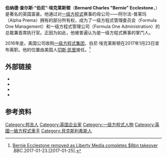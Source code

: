 {{expand|time=2014-03-08}}
{{noteTA
|G1=F1
}}
{{Infobox person
|name=伯尼·埃克莱斯顿
|image=Bernie Ecclestone 2012 Bahrain.jpg
|caption=伯尼在[[2012年巴林大奖赛|2012年巴林大奖赛]]
|image_size=250px
|birth_name= Bernard Charles Ecclestone 
|birth_date= {{Birth date and age|1930|10|28|df=y}}<ref>{{cite news |last=Cary |first=Tom |url=http://www.telegraph.co.uk/sport/motorsport/formulaone/8090578/Bernie-Ecclestone-at-80-timeline.html |title=Bernie Ecclestone at 80: timeline |publisher=Telegraph |date=28 October 2010 |accessdate=2011-11-08 |location=London |archive-date=2011-03-13 |archive-url=https://web.archive.org/web/20110313102247/http://www.telegraph.co.uk/sport/motorsport/formulaone/8090578/Bernie-Ecclestone-at-80-timeline.html |dead-url=no }}</ref>
|birth_place= {{flag|England}}[[萨福克郡|邦吉萨福克郡]]
|nationality= {{UK}}
|ethnicity= 
|years_active= 自1945开始
|occupation=[[商人|商人]]
|title= 一级方程式集团名誉主席、顾问
|known_for=原{{nowrap|一级方程式管理委员会,<br>一级方程式管理公司 及<br />一级方程式车队联合协会}}<br>的 总裁兼[[首席执行官|首席执行官]]
|networth={{gain}} [[英镑|GB£]] '''26.2亿'''/<br>([[美元|US$]] '''42亿''') (2011)
|spouse =艾薇·班福德 (m. 1952–?, 离婚)<ref>{{cite news |author=Marcus Berkmann |url=http://www.dailymail.co.uk/home/books/article-1362658/When-Bernie-Ecclestone-taller-wife-When-stands-wallet.html |title=When is Bernie Ecclestone taller than his wife? When he stands on his wallet | Mail Online |publisher=Dailymail.co.uk |date=2011-04-03 |accessdate=2011-11-08 |location=London |archive-date=2011-03-07 |archive-url=https://web.archive.org/web/20110307091709/http://www.dailymail.co.uk/home/books/article-1362658/When-Bernie-Ecclestone-taller-wife-When-stands-wallet.html |dead-url=no }}</ref><br>{{marriage|斯拉维卡·埃克莱斯顿|1985|2009|reason=divorced}}<ref>{{cite news |author=Tom Bower |url=http://www.dailymail.co.uk/femail/article-1356344/Never-mind-dog--beware-wife-The-jaw-dropping-inside-story-Bernie-Ecclestones-marriage.html |title=Never mind the dog...beware of the wife! The jaw-dropping inside story of Bernie Ecclestone's marriage | Mail Online |publisher=Dailymail.co.uk |date=13 February 2011 |accessdate=2011-11-08 |location=London |archive-date=2011-09-26 |archive-url=https://web.archive.org/web/20110926073604/http://www.dailymail.co.uk/femail/article-1356344/Never-mind-dog--beware-wife-The-jaw-dropping-inside-story-Bernie-Ecclestones-marriage.html |dead-url=no }}</ref><br>{{marriage|法比安娜·弗羅斯|2012}}
|children=德博拉·埃克莱斯顿 (生于1955年)<ref>{{cite web |url=http://bleacherreport.com/articles/542560-f1s-billion-dollar-brain-a-short-history-of-bernie-ecclestone/page/10 |title=Bernie Ecclestone: A Short History of F1's Billion-Dollar Brain |publisher=Bleacher Report |date=2011-03-22 |accessdate=2011-11-08 |archive-date=2012-10-31 |archive-url=https://web.archive.org/web/20121031175439/http://bleacherreport.com/articles/542560-f1s-billion-dollar-brain-a-short-history-of-bernie-ecclestone/page/10 |dead-url=no }}</ref><ref>{{cite web |url=http://www.express.co.uk/posts/view/217716 |title=Home of the Daily and Sunday Express | Express Yourself :: Fast life of billionaire Bernie Ecclestone |publisher=Express.co.uk |date=2010-12-16 |accessdate=2011-11-08 |archive-date=2011-10-26 |archive-url=https://web.archive.org/web/20111026205758/http://www.express.co.uk/posts/view/217716 |dead-url=no }}</ref><br>塔玛拉·埃克莱斯顿 (生于1984年)<br>佩特拉·埃克莱斯顿 (生于1988年)<br>亚历山大·查尔斯·埃克莱斯顿 (生于2020年)<ref>[https://www.dailymail.co.uk/news/article-8488417/Bernie-Ecclestone-89-holds-newborn-baby-Ace-44-year-old-wife-Fabiana-Flosi.html “Bernie Ecclestone, 89, and his baby Ace: Billionaire ex-Formula 1 boss holds his newborn with his 44-year-old third wife Fabiana Flosi“] {{Wayback|url=https://www.dailymail.co.uk/news/article-8488417/Bernie-Ecclestone-89-holds-newborn-baby-Ace-44-year-old-wife-Fabiana-Flosi.html |date=20200717001423 }} Daily Mail [03-07-2020]</ref>
}}

'''伯纳德·查尔斯·“伯尼”·埃克莱斯顿'''（'''Bernard Charles "Bernie" Ecclestone'''，{{bd|1930年|10月28日|catIdx=E}}）是著名的英国富豪。他通过对[[一级方程式|一级方程式]]赛事的母公司——阿尔法-普莱玛（Alpha Prema）拥有的部分所有权，成为了一级方程式管理委员会（Formula One Management）和一级方程式管理公司（Formula One Administration）的总裁兼首席执行官。正因为如此，他被普遍认为是一级方程式赛事的掌门人。

2016年底，美国公司{{le|自由媒体公司|Liberty Media}}收购[[一级方程式集团|一级方程式集团]]，伯尼·埃克莱斯顿在2017年1月23日宣布离职。他的位置由美国人[[切斯·凯里|切斯·凯里]]接任。<ref>[http://www.bbc.com/sport/formula1/38723001 Bernie Ecclestone removed as Liberty Media completes $8bn takeover] {{Wayback|url=http://www.bbc.com/sport/formula1/38723001 |date=20170125162934 }}.BBC.2017-01-23.[2017-01-25].</ref>

==外部链接==
{{wikiquote|Bernie Ecclestone}}
{{commons|Bernie Ecclestone}}
*{{IMDb name|1687495}}
*{{Worldcat id|lccn-nb2005-15776}}
*{{Guardiantopic|sport/bernie-ecclestone}}
*{{NYTtopic|people/e/bernie_ecclestone}}

== 参考资料 ==
<references/>


{{Authority control}}
{{DEFAULTSORT:Ecclestone, Bernie}}
[[Category:邦吉人|Category:邦吉人]]
[[Category:英国企业家|Category:英国企业家]]
[[Category:一级方程式人物|Category:一级方程式人物]]
[[Category:英國一級方程式車手|Category:英國一級方程式車手]]
[[Category:貝克斯利希斯人|Category:貝克斯利希斯人]]